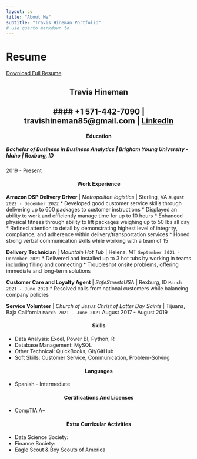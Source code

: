 ```yaml
---
layout: cv
title: "About Me"
subtitle: "Travis Hineman Portfolio"
# use quarto markdown to 
---
```


<style>
h2, h3, h4 {
    text-align: center;
}
</style>

# Resume

[Download Full Resume](Resume-12-29-23.pdf)


## **Travis Hineman**
#### +1 571-442-7090 | travishineman85@gmail.com | [LinkedIn](http://www.linkedin.com/in/travis-hineman)
---

#### **Education**
##### Bachelor of Business in Business Analytics | *Brigham Young University -Idaho* | Rexburg, ID
2019 - Present


#### **Work Experience**

__Amazon DSP Delivery Driver__ | *Metropolitan logistics* | Sterling, VA `August 2022 - December 2022`
* Developed good customer service skills through delivering up to 600 packages to customer instructions
* Displayed an ability to work and efficiently manage time for up to 10 hours
* Enhanced physical fitness through ability to lift packages weighing up to 50 lbs all day
* Refined attention to detail by demonstrating highest level of integrity, compliance, and adherence within
delivery/transportation services
* Honed strong verbal communication skills while working with a team of 15


__Delivery Technician__ | *Mountain Hot Tub* | Helena, MT `September 2021 - December 2021`
* Delivered and installed up to 3 hot tubs by working in teams including filling and connecting
* Troubleshot onsite problems, offering immediate and long-term solutions


__Customer Care and Loyalty Agent__ | *SafeStreetsUSA* | Rexburg, ID `March 2021 - June 2021`
* Resolved calls from national customers while balancing company policies

__Service Volunteer__ | *Church of Jesus Christ of Latter Day Saints* | Tijuana, Baja California `March 2021 - June 2021`
August 2017 - August 2019


#### **Skills**
* Data Analysis: Excel, Power BI, Python, R
* Database Management: MySQL
* Other Technical: QuickBooks, Git/GitHub
* Soft Skills: Customer Service, Communication, Problem-Solving


#### **Languages**
* Spanish - Intermediate


#### **Certifications And Licenses**
* CompTIA A+


#### **Extra Curricular Activities**
* Data Science Society:
* Finance Society:
* Eagle Scout & Boy Scouts of America



<!-- ### Footer

Last updated: May 2024 -->
